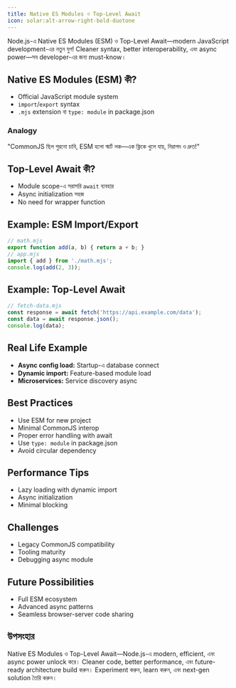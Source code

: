 ```yaml
---
title: Native ES Modules ও Top-Level Await
icon: solar:alt-arrow-right-bold-duotone
---
```


Node.js-এ Native ES Modules (ESM) ও Top-Level Await—modern JavaScript development-এর নতুন যুগ! Cleaner syntax, better interoperability, এবং async power—সব developer-এর জন্য must-know।

## Native ES Modules (ESM) কী?
- Official JavaScript module system
- `import`/`export` syntax
- `.mjs` extension বা `type: module` in package.json

### Analogy
"CommonJS ছিল পুরনো চাবি, ESM হলো স্মার্ট লক—এক ক্লিকে খুলে যায়, নিরাপদ ও দ্রুত!"

## Top-Level Await কী?
- Module scope-এ সরাসরি `await` ব্যবহার
- Async initialization সহজ
- No need for wrapper function

## Example: ESM Import/Export
```js
// math.mjs
export function add(a, b) { return a + b; }
// app.mjs
import { add } from './math.mjs';
console.log(add(2, 3));
```

## Example: Top-Level Await
```js
// fetch-data.mjs
const response = await fetch('https://api.example.com/data');
const data = await response.json();
console.log(data);
```

## Real Life Example
- **Async config load:** Startup-এ database connect
- **Dynamic import:** Feature-based module load
- **Microservices:** Service discovery async

## Best Practices
- Use ESM for new project
- Minimal CommonJS interop
- Proper error handling with await
- Use `type: module` in package.json
- Avoid circular dependency

## Performance Tips
- Lazy loading with dynamic import
- Async initialization
- Minimal blocking

## Challenges
- Legacy CommonJS compatibility
- Tooling maturity
- Debugging async module

## Future Possibilities
- Full ESM ecosystem
- Advanced async patterns
- Seamless browser-server code sharing

## উপসংহার

Native ES Modules ও Top-Level Await—Node.js-এ modern, efficient, এবং async power unlock করে। Cleaner code, better performance, এবং future-ready architecture build করুন। Experiment করুন, learn করুন, এবং next-gen solution তৈরি করুন।
